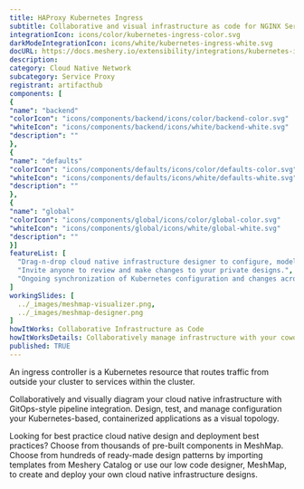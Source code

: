 ```yaml
---
title: HAProxy Kubernetes Ingress
subtitle: Collaborative and visual infrastructure as code for NGINX Service Mesh
integrationIcon: icons/color/kubernetes-ingress-color.svg
darkModeIntegrationIcon: icons/white/kubernetes-ingress-white.svg
docURL: https://docs.meshery.io/extensibility/integrations/kubernetes-ingress
description: 
category: Cloud Native Network
subcategory: Service Proxy
registrant: artifacthub
components: [
{
"name": "backend"
"colorIcon": "icons/components/backend/icons/color/backend-color.svg"
"whiteIcon": "icons/components/backend/icons/white/backend-white.svg"
"description": ""
},
{
"name": "defaults"
"colorIcon": "icons/components/defaults/icons/color/defaults-color.svg"
"whiteIcon": "icons/components/defaults/icons/white/defaults-white.svg"
"description": ""
},
{
"name": "global"
"colorIcon": "icons/components/global/icons/color/global-color.svg"
"whiteIcon": "icons/components/global/icons/white/global-white.svg"
"description": ""
}]
featureList: [
  "Drag-n-drop cloud native infrastructure designer to configure, model, and deploy your workloads.",
  "Invite anyone to review and make changes to your private designs.",
  "Ongoing synchronization of Kubernetes configuration and changes across any number of clusters."
]
workingSlides: [
  ../_images/meshmap-visualizer.png,
  ../_images/meshmap-designer.png
]
howItWorks: Collaborative Infrastructure as Code
howItWorksDetails: Collaboratively manage infrastructure with your coworkers synchronously sharing the same designs.
published: TRUE
---
```

<p>
An ingress controller is a Kubernetes resource that routes traffic from outside your cluster to services within the cluster.
</p>
<p>
    Collaboratively and visually diagram your cloud native infrastructure with GitOps-style pipeline integration. Design, test, and manage configuration your Kubernetes-based, containerized applications as a visual topology.
</p>
<p>
    Looking for best practice cloud native design and deployment best practices? Choose from thousands of pre-built components in MeshMap. Choose from hundreds of ready-made design patterns by importing templates from Meshery Catalog or use our low code designer, MeshMap, to create and deploy your own cloud native infrastructure designs.
</p>
